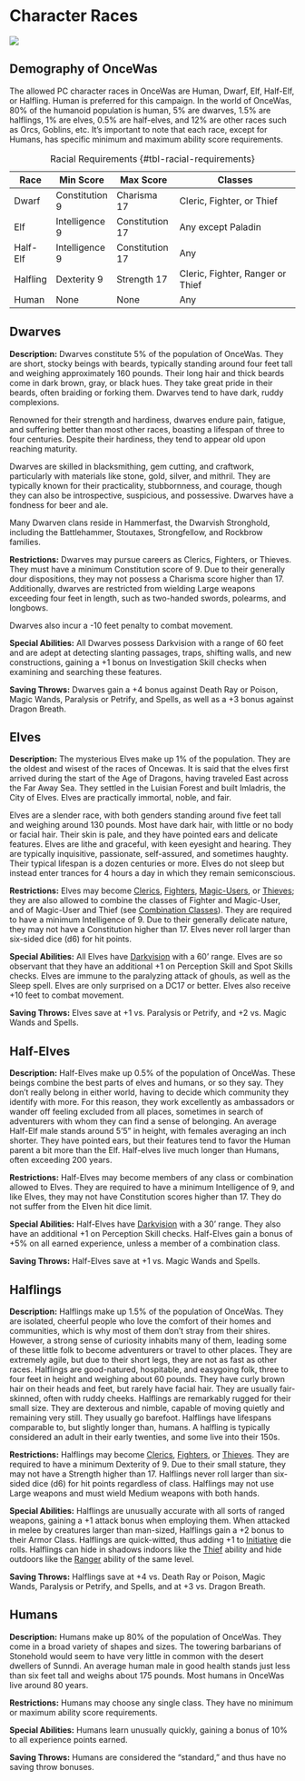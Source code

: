 # Character Races

![](images/races.png)

## Demography of OnceWas

The allowed PC character races in OnceWas are Human, Dwarf, Elf, Half-Elf, or Halfling. Human is preferred for this campaign. In the world of OnceWas, 80% of the humanoid population is human, 5% are dwarves, 1.5% are halflings, 1% are elves, 0.5% are half-elves, and 12% are other races such as Orcs, Goblins, etc.  It's important to note that each race, except for Humans, has specific minimum and maximum ability score requirements.

| Race     | Min Score       | Max Score         | Classes                          |
|--------- |---------------- | ----------------- | -------------------------------- |
| Dwarf    | Constitution  9 | Charisma 17       | Cleric, Fighter, or Thief        |
| Elf      | Intelligence 9  | Constitution 17   | Any except Paladin               |
| Half-Elf | Intelligence 9  | Constitution 17   | Any                              |
| Halfling | Dexterity 9     | Strength 17       | Cleric, Fighter, Ranger or Thief |
| Human    | None            | None              | Any                              |

: Racial Requirements {#tbl-racial-requirements}

## Dwarves

**Description:** Dwarves constitute 5% of the population of OnceWas. They are short, stocky beings with beards, typically standing around four feet tall and weighing approximately 160 pounds. Their long hair and thick beards come in dark brown, gray, or black hues. They take great pride in their beards, often braiding or forking them. Dwarves tend to have dark, ruddy complexions.

Renowned for their strength and hardiness, dwarves endure pain, fatigue, and suffering better than most other races, boasting a lifespan of three to four centuries. Despite their hardiness, they tend to appear old upon reaching maturity.

Dwarves are skilled in blacksmithing, gem cutting, and craftwork, particularly with materials like stone, gold, silver, and mithril. They are typically known for their practicality, stubbornness, and courage, though they can also be introspective, suspicious, and possessive. Dwarves have a fondness for beer and ale.

Many Dwarven clans reside in Hammerfast, the Dwarvish Stronghold, including the Battlehammer, Stoutaxes, Strongfellow, and Rockbrow families.

**Restrictions:** Dwarves may pursue careers as Clerics, Fighters, or Thieves. They must have a minimum Constitution score of 9. Due to their generally dour dispositions, they may not possess a Charisma score higher than 17. Additionally, dwarves are restricted from wielding Large weapons exceeding four feet in length, such as two-handed swords, polearms, and longbows.

Dwarves also incur a -10 feet penalty to combat movement.

**Special Abilities:** All Dwarves possess Darkvision with a range of 60 feet and are adept at detecting slanting passages, traps, shifting walls, and new constructions, gaining a +1 bonus on Investigation Skill checks when examining and searching these features.

**Saving Throws:** Dwarves gain a +4 bonus against Death Ray or Poison, Magic Wands, Paralysis or Petrify, and Spells, as well as a +3 bonus against Dragon Breath.

## Elves

**Description:** The mysterious Elves make up 1% of the population. They are the oldest and wisest of the races of Oncewas. It is said that the elves first arrived during the start of the Age of Dragons, having traveled East across the Far Away Sea. They settled in the Luisian Forest and built Imladris, the City of Elves. Elves are practically immortal, noble, and fair. 

Elves are a slender race, with both genders standing around five feet tall and weighing around 130 pounds. Most have dark hair, with little or no body or facial hair. Their skin is pale, and they have pointed ears and delicate features. Elves are lithe and graceful, with keen eyesight and hearing. They are typically inquisitive, passionate, self-assured, and sometimes haughty. Their typical lifespan is a dozen centuries or more. Elves do not sleep but instead enter trances for 4 hours a day in which they remain semiconscious.

**Restrictions:** Elves may become [Clerics](class.qmd#cleric), [Fighters](class.qmd#fighter), [Magic-Users](class.qmd#magic-users), or [Thieves](class.qmd#thief); they are also allowed to combine the classes of Fighter and Magic-User, and of Magic-User and Thief (see [Combination Classes](class.qmd#combination-classes)). They are required to have a minimum Intelligence of 9. Due to their generally delicate nature, they may not have a Constitution higher than 17. Elves never roll larger than six-sided dice (d6) for hit points.

**Special Abilities:** All Elves have [Darkvision](dungeonAdventures.qmd#darkvision) with a 60' range. Elves are so observant that they have an additional +1 on Perception Skill and Spot Skills checks. Elves are immune to the paralyzing attack of ghouls, as well as the Sleep spell. Elves are only surprised on a DC17 or better. Elves also receive +10 feet to combat movement.

**Saving Throws:** Elves save at +1 vs. Paralysis or Petrify, and +2 vs. Magic Wands and Spells.

## Half-Elves

**Description:** Half-Elves make up 0.5% of the population of OnceWas. These beings combine the best parts of elves and humans, or so they say. They don’t really belong in either world, having to decide which community they identify with more. For this reason, they work excellently as ambassadors or wander off feeling excluded from all places, sometimes in search of adventurers with whom they can find a sense of belonging. An average Half-Elf male stands around 5'5” in height, with females averaging an inch shorter. They have pointed ears, but their features tend to favor the Human parent a bit more than the Elf. Half-elves live much longer than Humans, often exceeding 200 years.

**Restrictions:** Half-Elves may become members of any class or combination allowed to Elves. They are required to have a minimum Intelligence of 9, and like Elves, they may not have Constitution scores higher than 17. They do not suffer from the Elven hit dice limit.

**Special Abilities:** Half-Elves have [Darkvision](dungeonAdventures.qmd#darkvision) with a 30' range. They also have an additional +1 on Perception Skill checks. Half-Elves gain a bonus of +5% on all earned experience, unless a member of a combination class.

**Saving Throws:** Half-Elves save at +1 vs. Magic Wands and Spells.

## Halflings

**Description:** Halflings make up 1.5% of the population of OnceWas. They are isolated, cheerful people who love the comfort of their homes and communities, which is why most of them don’t stray from their shires. However, a strong sense of curiosity inhabits many of them, leading some of these little folk to become adventurers or travel to other places. They are extremely agile, but due to their short legs, they are not as fast as other races.
Halflings are good-natured, hospitable, and easygoing folk, three to four feet in height and weighing about 60 pounds. They have curly brown hair on their heads and feet, but rarely have facial hair. They are usually fair-skinned, often with ruddy cheeks.
Halflings are remarkably rugged for their small size. They are dexterous and nimble, capable of moving quietly and remaining very still. They usually go barefoot. Halflings have lifespans comparable to, but slightly longer than, humans. A halfling is typically considered an adult in their early twenties, and some live into their 150s.

**Restrictions:** Halflings may become [Clerics](class.qmd#cleric), [Fighters](class.qmd#fighter), or [Thieves](class.qmd#thief). They are required to have a minimum Dexterity of 9. Due to their small stature, they may not have a Strength higher than 17. Halflings never roll larger than six-sided dice (d6) for hit points regardless of class. Halflings may not use Large weapons and must wield Medium weapons with both hands.

**Special Abilities:** Halflings are unusually accurate with all sorts of ranged weapons, gaining a +1 attack bonus when employing them. When attacked in melee by creatures larger than man-sized, Halflings gain a +2 bonus to their Armor Class. Halflings are quick-witted, thus adding +1 to [Initiative](combatDetails.qmd#initiative) die rolls. Halflings can hide in shadows indoors like the [Thief](class.qmd#thief) ability and hide outdoors like the [Ranger](class.qmd#ranger) ability of the same level.

**Saving Throws:** Halflings save at +4 vs. Death Ray or Poison, Magic Wands, Paralysis or Petrify, and Spells, and at +3 vs. Dragon Breath.

## Humans

**Description:** Humans make up 80% of the population of OnceWas. They come in a broad variety of shapes and sizes. The towering barbarians of Stonehold would seem to have very little in common with the desert dwellers of Sunndi. An average human male in good health stands just less than six feet tall and weighs about 175 pounds. Most humans in OnceWas live around 80 years.

**Restrictions:** Humans may choose any single class. They have no minimum or maximum ability score requirements.

**Special Abilities:** Humans learn unusually quickly, gaining a bonus of 10% to all experience points earned.

**Saving Throws:** Humans are considered the "standard," and thus have no saving throw bonuses.